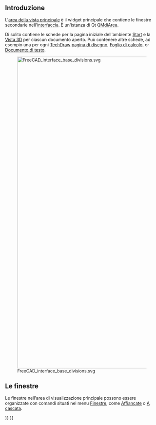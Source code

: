 <languages/>

==Introduzione==

L'[[Main_view_area/it|area della vista principale]] è il widget principale che contiene le finestre secondarie nell'[[interface/it|interfaccia]]. È un'istanza di Qt [https://doc.qt.io/qt-5/qmdiarea.html QMdiArea].

Di solito contiene le schede per la pagina iniziale dell'ambiente [[Start_Workbench/it|Start]] e la [[3D_view/it|Vista 3D]] per ciascun documento aperto. Può contenere altre schede, ad esempio una per ogni [[TechDraw_Workbench/it|TechDraw]]  [[TechDraw_PageDefault|pagina di disegno]], [[spreadsheet/it|Foglio di calcolo]], or [[Std_TextDocument/it|Documento di testo]].

[[File:FreeCAD_interface_base_divisions.svg|1024px]]

{{Caption|L'area della vista principale è contrassegnata dal numero 1 e può contenere varie schede, principalmente la pagina iniziale e la vista 3D.}}

==Le finestre ==

Le finestre nell'area di visualizzazione principale possono essere organizzate con comandi situati nel menu [[Std_Windows_Menu/it|Finestre]], come [[Std_TileWindows/it|Affiancate]] o [[Std CascadeWindows/it|A cascata]].

{{Interface navi{{#translation:}}}}
{{Userdocnavi{{#translation:}}}}